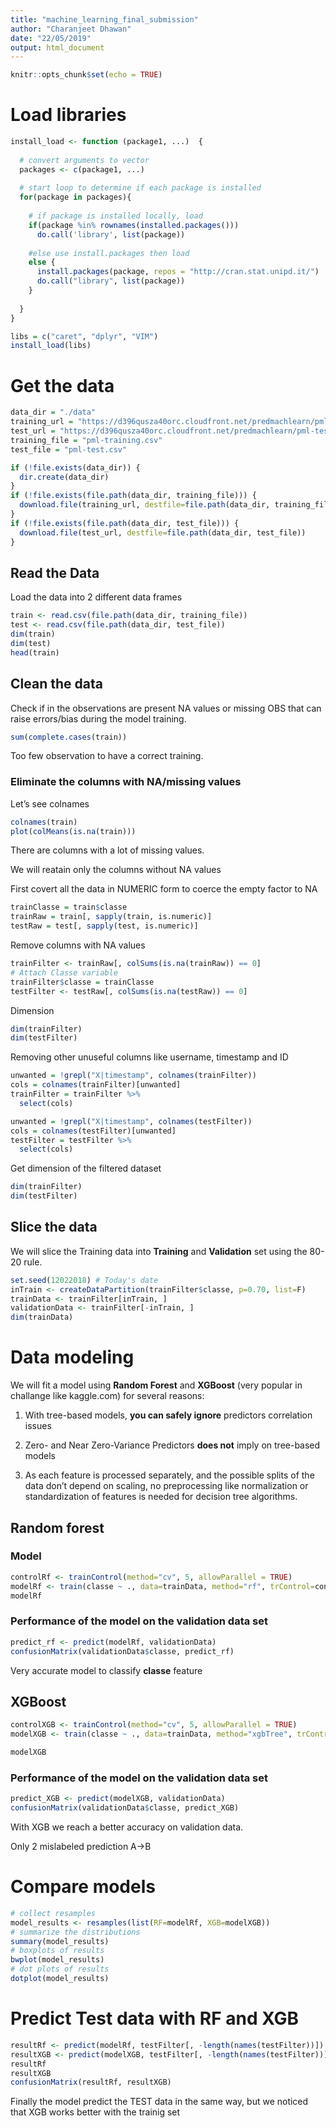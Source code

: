 ```yaml
---
title: "machine_learning_final_submission"
author: "Charanjeet Dhawan"
date: "22/05/2019"
output: html_document
---
```


```r
knitr::opts_chunk$set(echo = TRUE)
```

# Load libraries

```r
install_load <- function (package1, ...)  {
  
  # convert arguments to vector
  packages <- c(package1, ...)
  
  # start loop to determine if each package is installed
  for(package in packages){
    
    # if package is installed locally, load
    if(package %in% rownames(installed.packages()))
      do.call('library', list(package))
    
    #else use install.packages then load
    else {
      install.packages(package, repos = "http://cran.stat.unipd.it/")
      do.call("library", list(package))
    }
    
  }
}

libs = c("caret", "dplyr", "VIM")
install_load(libs)
```


# Get the data

```r
data_dir = "./data"
training_url = "https://d396qusza40orc.cloudfront.net/predmachlearn/pml-training.csv"
test_url = "https://d396qusza40orc.cloudfront.net/predmachlearn/pml-testing.csv"
training_file = "pml-training.csv"
test_file = "pml-test.csv"

if (!file.exists(data_dir)) {
  dir.create(data_dir)
}
if (!file.exists(file.path(data_dir, training_file))) {
  download.file(training_url, destfile=file.path(data_dir, training_file))
}
if (!file.exists(file.path(data_dir, test_file))) {
  download.file(test_url, destfile=file.path(data_dir, test_file))
}
```

## Read the Data

Load the data into 2 different data frames

```r
train <- read.csv(file.path(data_dir, training_file))
test <- read.csv(file.path(data_dir, test_file))
dim(train)
dim(test)
head(train)
```

## Clean the data

Check if in the observations are present NA values or missing OBS that can raise errors/bias during the model training.

```r
sum(complete.cases(train))
```

Too few observation to have a correct training.

### Eliminate the columns with NA/missing values

Let's see colnames

```r
colnames(train)
plot(colMeans(is.na(train)))
```

There are columns with a lot of missing values.

We will reatain only the columns without NA values

First covert all the data in NUMERIC form to coerce the empty factor to NA

```r
trainClasse = train$classe
trainRaw = train[, sapply(train, is.numeric)]
testRaw = test[, sapply(test, is.numeric)]
```

Remove columns with NA values

```r
trainFilter <- trainRaw[, colSums(is.na(trainRaw)) == 0]
# Attach Classe variable
trainFilter$classe = trainClasse
testFilter <- testRaw[, colSums(is.na(testRaw)) == 0]
```

Dimension

```r
dim(trainFilter)
dim(testFilter)
```

Removing other unuseful columns like username, timestamp and ID

```r
unwanted = !grepl("X|timestamp", colnames(trainFilter))
cols = colnames(trainFilter)[unwanted]
trainFilter = trainFilter %>%
  select(cols)

unwanted = !grepl("X|timestamp", colnames(testFilter))
cols = colnames(testFilter)[unwanted]
testFilter = testFilter %>%
  select(cols)
```

Get dimension of the filtered dataset

```r
dim(trainFilter)
dim(testFilter)
```

## Slice the data

We will slice the Training data into **Training** and **Validation** set using the 80-20 rule.

```r
set.seed(12022018) # Today's date
inTrain <- createDataPartition(trainFilter$classe, p=0.70, list=F)
trainData <- trainFilter[inTrain, ]
validationData <- trainFilter[-inTrain, ]
dim(trainData)
```

# Data modeling

We will fit a model using **Random Forest** and **XGBoost** (very popular in challange like kaggle.com) for several reasons:

1. With tree-based models, **you can safely ignore** predictors correlation issues

2. Zero- and Near Zero-Variance Predictors **does not** imply on tree-based models

3. As each feature is processed separately, and the possible splits of the data don’t depend on scaling, no preprocessing like normalization or standardization of features is needed for decision tree algorithms.

## Random forest

### Model

```r
controlRf <- trainControl(method="cv", 5, allowParallel = TRUE)
modelRf <- train(classe ~ ., data=trainData, method="rf", trControl=controlRf, ntree=250)
modelRf
```

### Performance of the model on the validation data set

```r
predict_rf <- predict(modelRf, validationData)
confusionMatrix(validationData$classe, predict_rf)

```

Very accurate model to classify **classe** feature

## XGBoost

```r
controlXGB <- trainControl(method="cv", 5, allowParallel = TRUE)
modelXGB <- train(classe ~ ., data=trainData, method="xgbTree", trControl=controlXGB)
```

```r
modelXGB
```

### Performance of the model on the validation data set

```r
predict_XGB <- predict(modelXGB, validationData)
confusionMatrix(validationData$classe, predict_XGB)
```

With XGB we reach a better accuracy on validation data.

Only 2 mislabeled prediction A->B

# Compare models

```r
# collect resamples
model_results <- resamples(list(RF=modelRf, XGB=modelXGB))
# summarize the distributions
summary(model_results)
# boxplots of results
bwplot(model_results)
# dot plots of results
dotplot(model_results)
```

# Predict Test data with RF and XGB

```r
resultRf <- predict(modelRf, testFilter[, -length(names(testFilter))])
resultXGB <- predict(modelXGB, testFilter[, -length(names(testFilter))])
resultRf
resultXGB
confusionMatrix(resultRf, resultXGB)
```


Finally the model predict the TEST data in the same way, but we noticed that XGB works better with the trainig set

